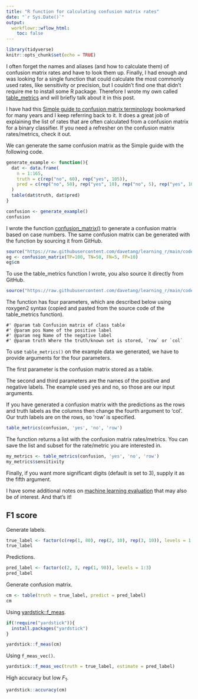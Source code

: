 ```yaml
---
title: "R function for calculating confusion matrix rates"
date: "`r Sys.Date()`"
output:
  workflowr::wflow_html:
    toc: false
---
```


```r
library(tidyverse)
knitr::opts_chunk$set(echo = TRUE)
```

I often forget the names and aliases (and how to calculate them) of confusion matrix rates and have to look them up. Finally, I had enough and was looking for a single function that could calculate the most commonly used rates, like sensitivity or precision, but I couldn't find one that didn't require me to install some R package. Therefore I wrote my own called [table_metrics](https://github.com/davetang/learning_r/blob/main/code/table_metrics.R) and will briefly talk about it in this post.

I have had this [Simple guide to confusion matrix terminology](https://www.dataschool.io/simple-guide-to-confusion-matrix-terminology/) bookmarked for many years and I keep referring back to it. It does a great job of explaining the list of rates that are often calculated from a confusion matrix for a binary classifier. If you need a refresher on the confusion matrix rates/metrics, check it out.

We can generate the same confusion matrix as the Simple guide with the following code.

```r
generate_example <- function(){
  dat <- data.frame(
    n = 1:165,
    truth = c(rep("no", 60), rep("yes", 105)),
    pred = c(rep("no", 50), rep("yes", 10), rep("no", 5), rep("yes", 100))
  )
  table(dat$truth, dat$pred)
}

confusion <- generate_example()
confusion
```

I wrote the function [confusion_matrix()](https://github.com/davetang/learning_r/blob/main/code/confusion_matrix.R) to generate a confusion matrix based on case numbers. The same confusion matrix can be generated with the function by sourcing it from GitHub.

```r
source("https://raw.githubusercontent.com/davetang/learning_r/main/code/confusion_matrix.R")
eg <- confusion_matrix(TP=100, TN=50, FN=5, FP=10)
eg$cm
```

To use the table_metrics function I wrote, you also source it directly from GitHub.

```r
source("https://raw.githubusercontent.com/davetang/learning_r/main/code/table_metrics.R")
```

The function has four parameters, which are described below using roxygen2 syntax (copied and pasted from the source code of the table_metrics function).

```
#' @param tab Confusion matrix of class table
#' @param pos Name of the positive label
#' @param neg Name of the negative label
#' @param truth Where the truth/known set is stored, `row` or `col`
```

To use `table_metrics()` on the example data we generated, we have to provide arguments for the four parameters.

The first parameter is the confusion matrix stored as a table.

The second and third parameters are the names of the positive and negative labels. The example used yes and no, so those are our input arguments.

If you have generated a confusion matrix with the predictions as the rows and truth labels as the columns then change the fourth argument to 'col'. Our truth labels are on the rows, so 'row' is specified.

```r
table_metrics(confusion, 'yes', 'no', 'row')
```

The function returns a list with the confusion matrix rates/metrics. You can save the list and subset for the rate/metric you are interested in.

```r
my_metrics <- table_metrics(confusion, 'yes', 'no', 'row')
my_metrics$sensitivity
```

Finally, if you want more significant digits (default is set to 3), supply it as the fifth argument.

I have some additional notes on [machine learning evaluation](https://github.com/davetang/machine_learning/tree/main/evaluation) that may also be of interest. And that's it!

## F1 score

Generate labels.

```r
true_label <- factor(c(rep(1, 80), rep(2, 10), rep(3, 10)), levels = 1:3)
true_label
```

Predictions.

```r
pred_label <- factor(c(2, 3, rep(1, 98)), levels = 1:3)
pred_label
```

Generate confusion matrix.

```r
cm <- table(truth = true_label, predict = pred_label)
cm
```
Using [yardstick::f_meas](https://yardstick.tidymodels.org/reference/f_meas.html).

```r
if(!require("yardstick")){
  install.packages("yardstick")
}

yardstick::f_meas(cm)
```

Using `f_meas_vec()`.

```r
yardstick::f_meas_vec(truth = true_label, estimate = pred_label)
```

High accuracy but low $F_1$.

```r
yardstick::accuracy(cm)
```
